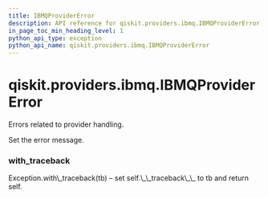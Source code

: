 ```yaml
---
title: IBMQProviderError
description: API reference for qiskit.providers.ibmq.IBMQProviderError
in_page_toc_min_heading_level: 1
python_api_type: exception
python_api_name: qiskit.providers.ibmq.IBMQProviderError
---
```


# qiskit.providers.ibmq.IBMQProviderError

<Class id="qiskit.providers.ibmq.IBMQProviderError" github="https://github.com/qiskit/qiskit-ibmq-provider/tree/stable/0.13/qiskit/providers/ibmq/exceptions.py" signature="IBMQProviderError(*message)">
  Errors related to provider handling.

  Set the error message.

  ### with\_traceback

  <Function id="qiskit.providers.ibmq.IBMQProviderError.with_traceback" name="with_traceback" signature="with_traceback()">
    Exception.with\_traceback(tb) – set self.\_\_traceback\_\_ to tb and return self.
  </Function>
</Class>

